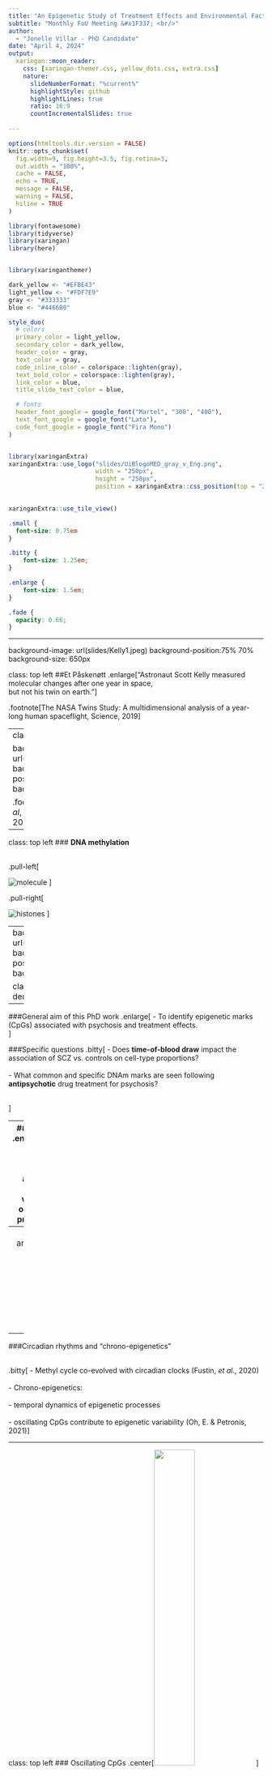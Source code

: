 ```yaml
---
title: "An Epigenetic Study of Treatment Effects and Environmental Factors in Schizophrenia and Bipolar Disorder"
subtitle: "Monthly FoU Meeting &#x1F337; <br/>"  
author: 
  - "Jonelle Villar - PhD Candidate"
date: "April 4, 2024"
output:
  xaringan::moon_reader:
    css: [xaringan-themer.css, yellow_dots.css, extra.css]
    nature:
      slideNumberFormat: "%current%"
      highlightStyle: github
      highlightLines: true
      ratio: 16:9
      countIncrementalSlides: true
      
---
```


```r
options(htmltools.dir.version = FALSE)
knitr::opts_chunk$set(
  fig.width=9, fig.height=3.5, fig.retina=3,
  out.width = "100%",
  cache = FALSE,
  echo = TRUE,
  message = FALSE, 
  warning = FALSE,
  hiline = TRUE
)

library(fontawesome)
library(tidyverse)
library(xaringan)
library(here)



```

```r
library(xaringanthemer)

dark_yellow <- "#EFBE43"
light_yellow <- "#FDF7E9"
gray <- "#333333"
blue <- "#4466B0"

style_duo(
  # colors
  primary_color = light_yellow,
  secondary_color = dark_yellow,
  header_color = gray,
  text_color = gray,
  code_inline_color = colorspace::lighten(gray),
  text_bold_color = colorspace::lighten(gray),
  link_color = blue,
  title_slide_text_color = blue,

  # fonts
  header_font_google = google_font("Martel", "300", "400"),
  text_font_google = google_font("Lato"),
  code_font_google = google_font("Fira Mono")  
)



```

```r

library(xaringanExtra)
xaringanExtra::use_logo("slides/UiBlogoMED_gray_v_Eng.png",
                        width = "250px",
                        height = "250px",
                        position = xaringanExtra::css_position(top = "2em", right = "2em"))
                     

xaringanExtra::use_tile_view()

```


```css

.small { 
  font-size: 0.75em
}  

.bitty { 
    font-size: 1.25em;
}

.enlarge { 
    font-size: 1.5em;
}

.fade {
  opacity: 0.66;
}

```

---

background-image: url(slides/Kelly1.jpeg)
background-position:75% 70%
background-size: 650px

class: top left
##Et Påskenøtt 
.enlarge["Astronaut Scott Kelly measured molecular changes after one year in space, <br> but not his twin on earth."]

.footnote[The NASA Twins Study: A multidimensional analysis of a year-long human spaceflight, Science, 2019]



---
class: hide_logo

background-image: url(slides/Smigielski.png)
background-position:cover
background-size: 700px

.footnote[Smigielski, _et al_, Molecular Psychiatry, 2020]

---


class: top left
### **DNA methylation** <br> <br />

.pull-left[

![molecule](slides/chemMol.jpeg)
] 

.pull-right[

![histones](slides/dna-methylation-histones.jpeg)
] 

---
background-image: url(slides/cellsformat.png)
background-position:50% 65%
background-size: 750px

class: top, left
### DNA derived from leukocytes

---

###General aim of this PhD work
.enlarge[
 - To identify epigenetic marks (CpGs) associated with psychosis and treatment effects. <br />
]

###Specific questions
.bitty[
- Does **time-of-blood draw** impact the association of SCZ vs. controls on cell-type proportions? <br> <br />
- What common and specific DNAm marks are seen following **antipsychotic** drug treatment for psychosis? <br> <br />

]  

---
###Project 1
 .enlarge[Does **time-of-blood draw** impact the association of SCZ vs. controls on cell-type proportions?

* Background <br><br />
  - SCZ is associated with altered cell-type proportions, e.g. NLR <br><br />
    - Factors: immune alterations, smoking, medication <br><br />
    - Disrupted circadian rhythms; both a trait and state marker (Walker II, _et al._, 2020) 
  ]
---
### Diurnal and Seasonal Cellular activity 

.pull-left[

image from Oh 2019
]

.pull-right[

Wyse
]

---
###Circadian rhythms and "chrono-epigenetics" <br> <br> 

.bitty[
- Methyl cycle co-evolved with circadian clocks (Fustin, _et al._, 2020) <br> <br>
- Chrono-epigenetics: <br> <br>
    - temporal dynamics of epigenetic processes <br> <br>
    - oscillating CpGs contribute to epigenetic variability (Oh, E. & Petronis, 2021)
]

---

class: top left 
### Oscillating CpGs
.center[<img src=slides/osc_modC.gif width="40%">]


---
### **Epigenetic oscillations**<br> 

.pull-left[
![](slides/Sim_officeHours2.png)
]

.pull-right[

.bitty[
- figure b
 - blood collection time: 09-16
 - example time: 12:00 
 - black lines: oscillation profiles
 - red dots: collection time <br> <br>
- figure c
 - CpG density at 12:00 
 ]

]

.footnote[Oh, E. & Petronis, Nature Reviews Genetics, 2021]

---

###Method of analysis 

.bitty[
1. Selected European SCZ cases & controls with recorded time-of-blood draw (n=729) <br> <br>
1. Calculated variable “hours from 07:00 baseline” <br> <br>
1. Samples matched for age and sex <br> <br>
1. Compared full day vs. half day <br> <br>
1. Sub-analyses: Neutrophil-to-lymphocyte ratio (NLR) and medication-free SCZ cases

]

---

background-image: url(slides/2021_08_05_Histogram_n729.png)
background-position: 50% 90% 
background-size: 425px

class: left, top
###Distribution of recorded blood draws (n=729)


- Model 1: Cell-type proportions ~  Case_Control + Age + Sex + Smoking_score + Methbatch + 𝜺
- Model 2: Cell-type proportions ~ Case_Control + Age + Sex + Smoking_score + Methbatch + Hours_from_baseline + 𝜺

---
background-image: url(slides/2021_09_04_Table.CorrectPvalsTeal.png)
background-position: 25% 45% 
background-size: 400px

class: top left hide_logo
###Results

.pull-right[

###Full day (n=729)

.bitty[
- P-values reduced significance in Model 2
- Effect sizes diminished in Model 2
]

###Half day (n=524)

.bitty[
- P-values: no significant change 
- Effect sizes: no change
]
]

---
class: top left hide_logo
###Results Sub-analyses 

.bitty[
- NLR: <br> <br>
    - significant association in all analyses (_p_ <.001); <br> <br>
- Medication-free cases: significant for neutrophils and CD4T adjusted/unadjusted (_p_ <.01)
]

###Conclusion Project 1:
.bitty[
**In DNAm studies, either correct for blood collection time - or for cell-types - to reduce epigenetic variation associated with time-of-blood draw and the circadian cycling of white blood cells.** 
]

---
###Project 2
.enlarge[ What common and specific DNAm marks are seen following **antipsychotic** drug treatment for psychosis?

* Background - Psychosis

* Symptoms:
     - Hallucinations, delusions, altered sensory perception <br> 
     - **Loss of insight** into their condition <br> 
     - May manifest at different stages for SCZ, BPD <br> <br />
* Treatment:
     - Antipsychotics (AP) alleviate or reduce symptoms <br> 
     - Long-term use associated with distressing side effects <br> <br />
    ] 

---
### Background - Antipsychotics

.enlarge[

* Mechanism: alterations in multiple neurotransmitter systems & genes but our knowledge is incomplete <br> <br>
 - GABA/Glutamate <br> 
 - Voltage-gated Calcium channels <br> 
 - Dopamine <br> 
 - Serotonin <br> <br> 

    ]  
.footnote[SCZ Working Group of the PGC, medRxiv, 2022;  Kaar _et al._, Neuropharmacology, 2020]        


---
### Different classes of antipsychotics

---
background-image: url(slides/Aringhieri2.jpg)
background-position: 60% 75%
background-size: 775px

class: left, top

###Antipsychotics and corresponding receptors

.footnote[Aringhieri _et al_, Pharmacology & Therapeutics, 2018]

---

### Pharmacoepigenetic findings in psychiatry 

.bitty[
- Early stages still: <br> <br>
  - Study design, technology, patient population, lack of replication <br> <br>
  - No uniform identification of hyper- or hypo-methylation (i.e. _COMT_, _5-HTT_, _HTR2A_) (Burghardt, _et al._, 2020, Zhou _et al_, 2021) <br> <br>
  - DNAm associated with both the pathology and treatment (Jaffe, _et al._, 2016) <br> <br>
   - Studies of AP monotherapy are lacking (Burghardt, _et al._, 2020) <br> <br>
   - Studies of AP serum values associated with DNAm are lacking.
 
]
---

###Method of analysis <br> 

.bitty[
**To identify specific effects**: 
1. Select European SCZ, BPD and MDD cases being treated with antipsychotic monotherapy >br> <br>with positive serum values (n=433) <br> <br>
1. Model: DNAm ~ AP_serum_value + OtherMeds + Age + Sex + Smoking_score + eCells +𝜺<br> <br>
1. Identify CpGs, associated genes, and differentially methylated regions (DMRs) <br> <br>
1. Pathway analysis  <br> <br>

**To identify common effects**: Plan to compare AP-use vs. non AP-use   <br> <br>

]

---
## Preliminary results 

.enlarge[


]

---

background-image: url(slides/Martens2.jpg)
background-position: 12% 60%, 20% 10%
background-size: 600px

class: top center hide_logo

# Acknowledgements

.pull-right[
**Supervisor Prof. Stéphanie Le Hellard**<br><br>
**Co-Supervisor Dr. Anne-Kristin Stavrum**<br><br>
**Colleagues in The Martens Group**<br><br>
**Dept. of Clinical Science II** <br><br><br>
**NORMENT** <br><br><br>
]
---
class: top center hide_logo

background-image: url(slides/red_egg2.png)
background-position: 50% 75%
background-size: 375px

###God Påske til alle!













